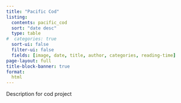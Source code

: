 ```yaml
---
title: "Pacific Cod"
listing: 
  contents: pacific_cod
  sort: "date desc"
  type: table
#  categories: true
  sort-ui: false
  filter-ui: false
  fields: [image, date, title, author, categories, reading-time]
page-layout: full
title-block-banner: true
format:
  html
---
```


Description for cod project
